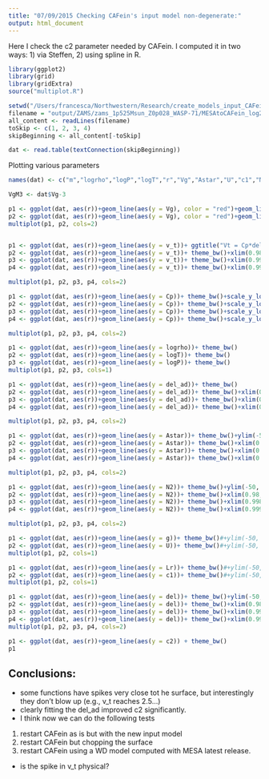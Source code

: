 ```yaml
---
title: "07/09/2015 Checking CAFein's input model non-degenerate:"
output: html_document
---
```


Here I check the c2 parameter needed by CAFein. 
I computed it in two ways: 1) via Steffen, 2) using spline in R.
```r

library(ggplot2)
library(grid)
library(gridExtra)
source("multiplot.R")

setwd("/Users/francesca/Northwestern/Research/create_models_input_CAFein/FromMESA_fixedUnitsIn_04022013")
filename = "output/ZAMS/zams_1p525Msun_Z0p028_WASP-71/MESAtoCAFein_log211_1p525Msun_Z0p028_deltaX5eM5in_12262013.dat"
all_content <- readLines(filename)
toSkip <- c(1, 2, 3, 4)
skipBeginning <- all_content[-toSkip]

dat <- read.table(textConnection(skipBeginning))
```

Plotting various parameters
```r

names(dat) <- c("m","logrho","logP","logT","r","Vg","Astar","U","c1","N2","L2overllp1","g","Lr","V","del_ad","del","Cp","v_t","kappa_s","eps_ad","eps_s","c2","c3","c4","dlnLr_dlnr","P_scale","StartRadSurfLayer","EndRadSurfLayer","Gamma1","entropy","kappa","chiRho","chiT","UoverUsurf")

VgM3 <- dat$Vg-3

p1 <- ggplot(dat, aes(r))+geom_line(aes(y = Vg), color = "red")+geom_line(aes(y = VgM3))+ ggtitle("Vg vs r")+ theme_bw()+scale_y_log10()
p2 <- ggplot(dat, aes(r))+geom_line(aes(y = Vg), color = "red")+geom_line(aes(y = VgM3))+ ggtitle("Vg vs r surface close-up")+ theme_bw()+scale_y_log10()+xlim(0.999,1)+ylim(10, 1e4)
multiplot(p1, p2, cols=2)


p1 <- ggplot(dat, aes(r))+geom_line(aes(y = v_t))+ ggtitle("Vt = Cp*delAd*rho*T/P vs r")+theme_bw()+xlim(0.,1)
p2 <- ggplot(dat, aes(r))+geom_line(aes(y = v_t))+ theme_bw()+xlim(0.98,0.999)
p3 <- ggplot(dat, aes(r))+geom_line(aes(y = v_t))+ theme_bw()+xlim(0.999,0.9995)
p4 <- ggplot(dat, aes(r))+geom_line(aes(y = v_t))+ theme_bw()+xlim(0.9995,1)+ylim(1, 2.6)

multiplot(p1, p2, p3, p4, cols=2)

p1 <- ggplot(dat, aes(r))+geom_line(aes(y = Cp))+ theme_bw()+scale_y_log10()
p2 <- ggplot(dat, aes(r))+geom_line(aes(y = Cp))+ theme_bw()+scale_y_log10()+xlim(0.98,0.998)#+ylim(10, 1e4)
p3 <- ggplot(dat, aes(r))+geom_line(aes(y = Cp))+ theme_bw()+scale_y_log10()+xlim(0.998,0.999)#+ylim(10, 1e4)
p4 <- ggplot(dat, aes(r))+geom_line(aes(y = Cp))+ theme_bw()+scale_y_log10()+xlim(0.999,1)#+ylim(10, 1e4)

multiplot(p1, p2, p3, p4, cols=2)

p1 <- ggplot(dat, aes(r))+geom_line(aes(y = logrho))+ theme_bw()
p2 <- ggplot(dat, aes(r))+geom_line(aes(y = logT))+ theme_bw()
p3 <- ggplot(dat, aes(r))+geom_line(aes(y = logP))+ theme_bw()
multiplot(p1, p2, p3, cols=1)

p1 <- ggplot(dat, aes(r))+geom_line(aes(y = del_ad))+ theme_bw()
p2 <- ggplot(dat, aes(r))+geom_line(aes(y = del_ad))+ theme_bw()+xlim(0.98,0.998)#+ylim(10, 1e4)
p3 <- ggplot(dat, aes(r))+geom_line(aes(y = del_ad))+ theme_bw()+xlim(0.998,0.999)#+ylim(10, 1e4)
p4 <- ggplot(dat, aes(r))+geom_line(aes(y = del_ad))+ theme_bw()+xlim(0.999,1)#+ylim(10, 1e4)

multiplot(p1, p2, p3, p4, cols=2)

p1 <- ggplot(dat, aes(r))+geom_line(aes(y = Astar))+ theme_bw()+ylim(-50, 50)
p2 <- ggplot(dat, aes(r))+geom_line(aes(y = Astar))+ theme_bw()+xlim(0.98,0.998)+ylim(-150, 120)
p3 <- ggplot(dat, aes(r))+geom_line(aes(y = Astar))+ theme_bw()+xlim(0.998,0.999)+ylim(-150, 120)
p4 <- ggplot(dat, aes(r))+geom_line(aes(y = Astar))+ theme_bw()+xlim(0.999,1)#+ylim(10, 1e4)

multiplot(p1, p2, p3, p4, cols=2)

p1 <- ggplot(dat, aes(r))+geom_line(aes(y = N2))+ theme_bw()+ylim(-50, 50)
p2 <- ggplot(dat, aes(r))+geom_line(aes(y = N2))+ theme_bw()+xlim(0.98,0.998)+ylim(-150, 120)
p3 <- ggplot(dat, aes(r))+geom_line(aes(y = N2))+ theme_bw()+xlim(0.998,0.999)+ylim(-150, 120)
p4 <- ggplot(dat, aes(r))+geom_line(aes(y = N2))+ theme_bw()+xlim(0.999,1)#+ylim(10, 1e4)

multiplot(p1, p2, p3, p4, cols=2)

p1 <- ggplot(dat, aes(r))+geom_line(aes(y = g))+ theme_bw()#+ylim(-50, 50)
p2 <- ggplot(dat, aes(r))+geom_line(aes(y = U))+ theme_bw()#+ylim(-50, 50) 
multiplot(p1, p2, cols=1)

p1 <- ggplot(dat, aes(r))+geom_line(aes(y = Lr))+ theme_bw()#+ylim(-50, 50) 
p2 <- ggplot(dat, aes(r))+geom_line(aes(y = c1))+ theme_bw()#+ylim(-50, 50) 
multiplot(p1, p2, cols=1)

p1 <- ggplot(dat, aes(r))+geom_line(aes(y = del))+ theme_bw()+ylim(-50, 50)
p2 <- ggplot(dat, aes(r))+geom_line(aes(y = del))+ theme_bw()+xlim(0.98,0.998)
p3 <- ggplot(dat, aes(r))+geom_line(aes(y = del))+ theme_bw()+xlim(0.998,0.999)
p4 <- ggplot(dat, aes(r))+geom_line(aes(y = del))+ theme_bw()+xlim(0.999,1)#+ylim(10, 1e4)
multiplot(p1, p2, p3, p4, cols=2)

p1 <- ggplot(dat, aes(r))+geom_line(aes(y = c2)) + theme_bw()
p1

```
## Conclusions:

- some functions have spikes very close tot he surface, but interestingly they don't blow up (e.g., v_t reaches 2.5...)
- clearly fitting the del_ad improved c2 significantly.
- I think now we can do the following tests
1. restart CAFein as is but with the new input model
2. restart CAFein but chopping the surface
3. restart CAFein using a WD model computed with MESA latest release.
- is the spike in v_t physical?
